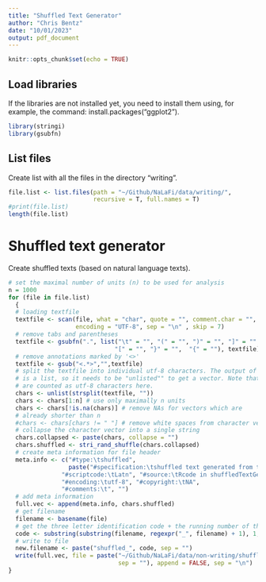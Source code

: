 ```yaml
---
title: "Shuffled Text Generator"
author: "Chris Bentz"
date: "10/01/2023"
output: pdf_document
---
```


```r
knitr::opts_chunk$set(echo = TRUE)
```

## Load libraries
If the libraries are not installed yet, you need to install them using, for example, the command: install.packages("ggplot2"). 
```r
library(stringi)
library(gsubfn)
```

## List files
Create list with all the files in the directory "writing". 
```r
file.list <- list.files(path = "~/Github/NaLaFi/data/writing/", 
                        recursive = T, full.names = T)
#print(file.list)
length(file.list)
```

# Shuffled text generator
Create shuffled texts (based on natural language texts).
```r
# set the maximal number of units (n) to be used for analysis
n = 1000
for (file in file.list)
  {
  # loading textfile
  textfile <- scan(file, what = "char", quote = "", comment.char = "", 
                   encoding = "UTF-8", sep = "\n" , skip = 7)
  # remove tabs and parentheses
  textfile <- gsubfn(".", list("\t" = "", "(" = "", ")" = "", "]" = "",
                              "[" = "", "}" = "",  "{" = ""), textfile)
  # remove annotations marked by '<>'
  textfile <- gsub("<.*>","",textfile) 
  # split the textfile into individual utf-8 characters. The output of strsplit() 
  # is a list, so it needs to be "unlisted"" to get a vector. Note that white spaces  
  # are counted as utf-8 characters here.
  chars <- unlist(strsplit(textfile, ""))
  chars <- chars[1:n] # use only maximally n units
  chars <- chars[!is.na(chars)] # remove NAs for vectors which are 
  # already shorter than n
  #chars <- chars[chars != " "] # remove white spaces from character vector
  # collapse the character vector into a single string
  chars.collapsed <- paste(chars, collapse = "")
  chars.shuffled <- stri_rand_shuffle(chars.collapsed)
  # create meta information for file header
  meta.info <- c("#type:\tshuffled", 
                 paste("#specification:\tshuffled text generated from text", basename(file)),
               "#scriptcode:\tLatn", "#source:\tRcode in shuffledTextGenerator.Rmd",
               "#encoding:\tutf-8", "#copyright:\tNA", 
               "#comments:\t", "")
  # add meta information
  full.vec <- append(meta.info, chars.shuffled)
  # get filename
  filename <- basename(file)
  # get the three letter identification code + the running number of the original
  code <- substring(substring(filename, regexpr("_", filename) + 1), 1, 8)
  # write to file
  new.filename <- paste("shuffled_", code, sep = "")
  write(full.vec, file = paste("~/Github/NaLaFi/data/non-writing/shuffled/", new.filename, 
                               sep = ""), append = FALSE, sep = "\n")
}
```
